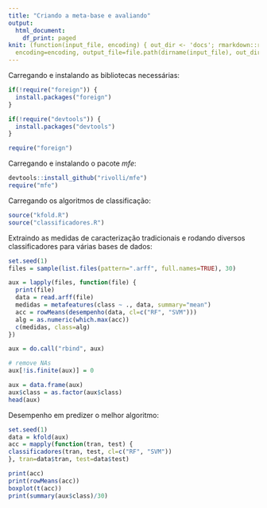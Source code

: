 ```yaml
---
title: "Criando a meta-base e avaliando"
output:
  html_document:
    df_print: paged
knit: (function(input_file, encoding) { out_dir <- 'docs'; rmarkdown::render(input_file,
  encoding=encoding, output_file=file.path(dirname(input_file), out_dir, 'meta_base.html'))})
---
```



Carregando e instalando as bibliotecas necessárias:
  
```r
if(!require("foreign")) {
  install.packages("foreign")
}

if(!require("devtools")) {
  install.packages("devtools")
}

require("foreign")
```

Carregando e instalando o pacote *mfe*:

```r
devtools::install_github("rivolli/mfe")
require("mfe")
```

Carregando os algoritmos de classificação:

```r
source("kfold.R")
source("classificadores.R")
```

Extraindo as medidas de caracterização tradicionais e rodando diversos classificadores para várias bases de dados:

```r
set.seed(1)
files = sample(list.files(pattern=".arff", full.names=TRUE), 30)

aux = lapply(files, function(file) {
  print(file)
  data = read.arff(file)
  medidas = metafeatures(class ~ ., data, summary="mean")
  acc = rowMeans(desempenho(data, cl=c("RF", "SVM")))
  alg = as.numeric(which.max(acc))
  c(medidas, class=alg)
})

aux = do.call("rbind", aux)

# remove NAs
aux[!is.finite(aux)] = 0

aux = data.frame(aux)
aux$class = as.factor(aux$class)
head(aux)
```

Desempenho em predizer o melhor algoritmo:

```r
set.seed(1)
data = kfold(aux)
acc = mapply(function(tran, test) {
classificadores(tran, test, cl=c("RF", "SVM"))
}, tran=data$tran, test=data$test)

print(acc)
print(rowMeans(acc))
boxplot(t(acc))
print(summary(aux$class)/30)
```
